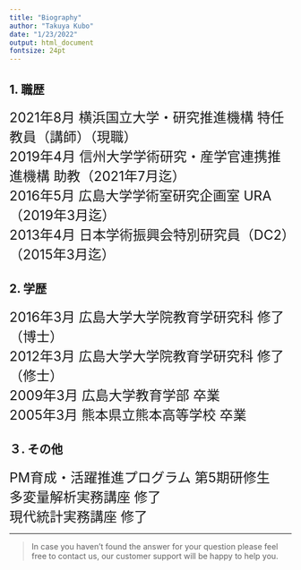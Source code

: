 ```yaml
---
title: "Biography"
author: "Takuya Kubo"
date: "1/23/2022"
output: html_document
fontsize: 24pt
---
```


## 1. 職歴
<font size="5">2021年8月 横浜国立大学・研究推進機構 特任教員（講師）（現職）</font>  
<font size="5">2019年4月 信州大学学術研究・産学官連携推進機構 助教（2021年7月迄）</font>  
<font size="5">2016年5月 広島大学学術室研究企画室 URA（2019年3月迄）</font>  
<font size="5">2013年4月 日本学術振興会特別研究員（DC2）（2015年3月迄）</font>  


## 2. 学歴  
<font size="5">2016年3月 広島大学大学院教育学研究科 修了（博士）</font>  
<font size="5">2012年3月 広島大学大学院教育学研究科 修了（修士）</font>  
<font size="5">2009年3月 広島大学教育学部 卒業</font>   
<font size="5">2005年3月 熊本県立熊本高等学校 卒業</font>   


## ３. その他  
<font size="5">PM育成・活躍推進プログラム 第5期研修生</font>  
<font size="5">多変量解析実務講座 修了</font>  
<font size="5">現代統計実務講座 修了</font>  


---

> In case you haven't found the answer for your question please feel free to contact us, our customer support will be happy to help you.
